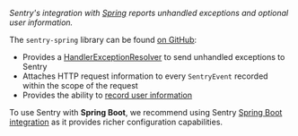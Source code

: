 <Note>

_Sentry's integration with [Spring](https://spring.io/) reports unhandled exceptions and optional user information._

The `sentry-spring` library can be found [on GitHub](https://github.com/getsentry/sentry-java/tree/master/sentry-spring):

- Provides a [HandlerExceptionResolver](https://docs.spring.io/spring/docs/4.3.9.RELEASE/javadoc-api/org/springframework/web/servlet/HandlerExceptionResolver.html) to send unhandled exceptions to Sentry
- Attaches HTTP request information to every `SentryEvent` recorded within the scope of the request
- Provides the ability to [record user information](/platforms/java/guides/spring/advanced-usage/)

To use Sentry with <strong>Spring Boot</strong>, we recommend using Sentry [Spring Boot integration](/platforms/java/guides/spring-boot) as it provides richer configuration capabilities.

</Note>
